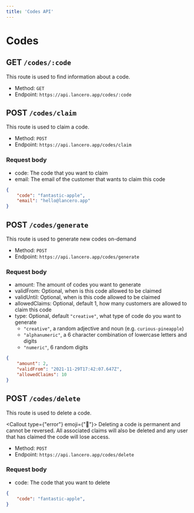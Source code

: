 ```yaml
---
title: 'Codes API'
---
```



# Codes
## GET `/codes/:code`
This route is used to find information about a code.

- Method: `GET`
- Endpoint: `https://api.lancero.app/codes/:code`

## POST `/codes/claim`
This route is used to claim a code.

- Method: `POST`
- Endpoint: `https://api.lancero.app/codes/claim`

### Request body
- code: The code that you want to claim
- email: The email of the customer that wants to claim this code

```json
{
    "code": "fantastic-apple",
    "email": "hello@lancero.app"
}
```


## POST `/codes/generate`
This route is used to generate new codes on-demand

- Method: `POST`
- Endpoint: `https://api.lancero.app/codes/generate`

### Request body
- amount: The amount of codes you want to generate
- validFrom: Optional, when is this code allowed to be claimed
- validUntil: Optional, when is this code allowed to be claimed
- allowedClaims: Optional, default 1, how many customers are allowed to claim this code
- type: Optional, default `"creative"`, what type of code do you want to generate
    - `"creative"`, a random adjective and noun (e.g. `curious-pineapple`)
    - `"alphanumeric"`, a 6 character combination of lowercase letters and digits
    - `"numeric"`, 6 random digits

```json
{
    "amount": 2,
    "validFrom": "2021-11-29T17:42:07.647Z",
    "allowedClaims": 10
}
```

## POST `/codes/delete`
This route is used to delete a code.

<Callout type={"error"} emoji={"🛑"}>
  Deleting a code is permanent and cannot be reversed. All associated claims will also be deleted and any user that has claimed the code will lose access.
</Callout>

- Method: `POST`
- Endpoint: `https://api.lancero.app/codes/delete`

### Request body
- code: The code that you want to delete

```json
{
    "code": "fantastic-apple",
}
```

